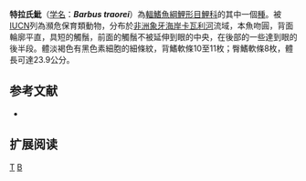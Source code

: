 {{Speciesbox 
| taxon = Barbus traorei
| status = EN
| status_system = IUCN3.1
| authority = [[Lévêque|Lévêque]], [[Teugels|Teugels]] & [[Thys_van_den_Audenaerde|Thys van den Audenaerde]], 1987
| synonyms = 
}}

'''特拉氏魮'''（[[学名|学名]]：'''''Barbus traorei'''''）為[[輻鰭魚綱|輻鰭魚綱]][[鯉形目|鯉形目]][[鯉科|鯉科]]的其中一個[[種|種]]。被[[IUCN|IUCN]]列為瀕危保育類動物，分布於[[非洲|非洲]][[象牙海岸|象牙海岸]][[卡瓦利河|卡瓦利河]]流域，本魚吻圓，背面輪廓平直，具短的觸鬚，前面的觸鬚不被延伸到眼的中央，在後部的一些達到眼的後半段。體淡褐色有黑色素細胞的細條紋，背鰭軟條10至11枚；臀鰭軟條8枚，體長可達23.9公分。

== 参考文献 ==
*{{FishBase_species|genus=Barbus|species=traorei|year=2011|month=12}}

== 扩展阅读 ==
{{refbegin}}
{{wikispecies-inline|Barbus traorei|特拉氏魮}}
{{refend}}
{{Taxonbar|from=Q2111566}}

[[Category:魮屬|T]]
[[Category:1987年描述的魚類|B]]

{{魚類小作品}}